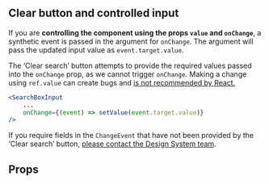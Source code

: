 ## Clear button and controlled input

If you are **controlling the component using the props `value` and `onChange`**, a synthetic event is passed in the argument for `onChange`. The argument will pass the updated input value as `event.target.value`.

The ‘Clear search’ button attempts to provide the required values passed into the `onChange` prop, as we cannot trigger `onChange`. Making a change using `ref.value` can create bugs and [is not recommended by React.](https://react.dev/learn/referencing-values-with-refs#when-to-use-refs)

```jsx
<SearchBoxInput
    ...
    onChange={(event) => setValue(event.target.value)}
/>
```

If you require fields in the `ChangeEvent` that have not been provided by the ‘Clear search’ button, [please contact the Design System team](/about#connect-with-us).

## Props

<ComponentPropsTable name="SearchBox" />

<ComponentPropsTable name="SearchBoxInput" />

<ComponentPropsTable name="SearchBoxButton" />

